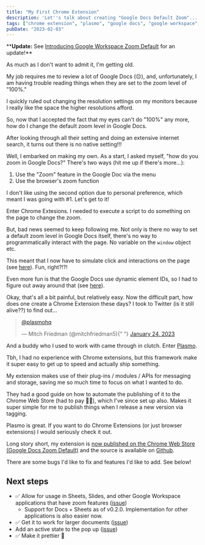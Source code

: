 ```yaml
---
title: "My First Chrome Extension"
description: 'Let''s talk about creating "Google Docs Default Zoom"...'
tags: ["chrome extension", "plasmo", "google docs", "google workspace", "react"]
pubDate: "2023-02-03"
---
```



<NewExtensionNameBanner />

\*\***Update:** See [Introducing Google Workspace Zoom Default](../03/introducing-google-workspace-zoom-default.mdx) for an update!\*\*

As much as I don't want to admit it, I'm getting old.

My job requires me to review a lot of Google Docs (😔), and, unfortunately, I am having trouble reading things when they are set to the zoom level of "100%."

I quickly ruled out changing the resolution settings on my monitors because I really like the space the higher resolutions afford.

So, now that I accepted the fact that my eyes can't do "100%" any more, how do I change the default zoom level in Google Docs.

After looking through all their setting and doing an extensive internet search, it turns out there is no native setting!!!

Well, I embarked on making my own. As a start, I asked myself, "how do you zoom in Google Docs?" There's two ways (hit me up if there's more...):

1. Use the "Zoom" feature in the Google Doc via the menu
2. Use the browser's zoom function

I don't like using the second option due to personal preference, which meant I was going with #1. Let's get to it!

Enter Chrome Extesions. I needed to execute a script to do something on the page to change the zoom.

But, bad news seemed to keep following me. Not only is there no way to set a default zoom level in Google Docs itself, there's no way to programmatically interact with the page. No variable on the `window` object etc.

This meant that I now have to simulate click and interactions on the page (see [here](https://github.com/vernak2539/chrome-extension-google-doc-default-zoom/blob/main/ui-helpers.ts#L6-L25)). Fun, right?!?!

Even more fun is that the Google Docs use dynamic element IDs, so I had to figure out away around that (see [here](https://github.com/vernak2539/chrome-extension-google-doc-default-zoom/blob/main/contents/index.ts#L32-L35)).

Okay, that's all a bit painful, but relatively easy. Now the difficult part, how does one create a Chrome Extension these days? I took to Twitter (is it still alive??) to find out...

<blockquote class="twitter-tweet">
    <p lang="qam" dir="ltr">
        <a href="https://twitter.com/plasmohq?ref_src=twsrc%5Etfw">@plasmohq</a>
    </p>
    &mdash; Mitch Friedman (@mitchfriedman5){" "}
    <a href="https://twitter.com/mitchfriedman5/status/1617959819595644930?ref_src=twsrc%5Etfw">
        January 24, 2023
    </a>
</blockquote> <script
    async
    src="https://platform.twitter.com/widgets.js"
    charset="utf-8"
></script>

And a buddy who I used to work with came through in clutch. Enter [Plasmo](https://www.plasmo.com/).

Tbh, I had no experience with Chrome extensions, but this framework make it super easy to get up to speed and actually ship something.

My extension makes use of their plug-ins / modules / APIs for messaging and storage, saving me so much time to focus on what I wanted to do.

They had a good guide on how to automate the publishing of it to the Chrome Web Store (had to pay 😬💸), which I've since set up also. Makes it super simple for me to publish things when I release a new version via tagging.

Plasmo is great. If you want to do Chrome Extensions (or just browser extensions) I would seriously check it out.

Long story short, my extension is [now published on the Chrome Web Store (Google Docs Zoom Default)][webstore] and the source is available on [Github][github].

There are some bugs I'd like to fix and features I'd like to add. See below!

## Next steps

- ✅ Allow for usage in Sheets, Slides, and other Google Workspace applications that have zoom features ([issue](https://github.com/vernak2539/chrome-extension-google-doc-default-zoom/issues/3))
    - Support for Docs + Sheets as of v0.2.0. Implementation for other applications is also easier now.
- ✅ Get it to work for larger documents ([issue](https://github.com/vernak2539/chrome-extension-google-doc-default-zoom/issues/1))
- Add an active state to the pop up ([issue](https://github.com/vernak2539/chrome-extension-google-doc-default-zoom/issues/2))
- ✅ Make it prettier 💅

[webstore]: https://chrome.google.com/webstore/detail/google-docs-zoom-default/nflkcdlimipkgbacnfnhfecjgmojhklo
[github]: https://github.com/vernak2539/chrome-extension-google-doc-default-zoom
